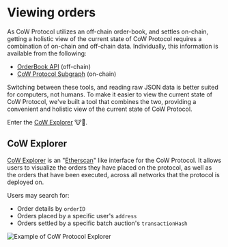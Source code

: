 # Viewing orders

As CoW Protocol utilizes an off-chain order-book, and settles on-chain, getting a holistic view of the current state of CoW Protocol requires a combination of on-chain and off-chain data. Individually, this information is available from the following:

- [OrderBook API](/cow-protocol/reference/apis/orderbook) (off-chain)
- [CoW Protocol Subgraph](/cow-protocol/tutorials/analyze/subgraph) (on-chain)

Switching between these tools, and reading raw JSON data is better suited for computers, not humans. To make it easier to view the current state of CoW Protocol, we've built a tool that combines the two, providing a convenient and holistic view of the current state of CoW Protocol.

Enter the [CoW Explorer](#cow-explorer) 🐮🔎.

## CoW Explorer

[CoW Explorer](https://explorer.cow.fi) is an "[Etherscan](https://etherscan.io)" like interface for the CoW Protocol. It allows users to visualize the orders they have placed on the protocol, as well as the orders that have been executed, across all networks that the protocol is deployed on.

Users may search for:

- Order details by `orderID`
- Orders placed by a specific user's `address`
- Orders settled by a specific batch auction's `transactionHash`

![Example of CoW Protocol Explorer](/img/explorer/overview.png)
